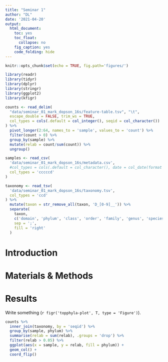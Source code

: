 ```yaml
---
title: "Seminar 1"
author: "DL"
date: '2021-04-20'
output: 
  html_document:
    toc: yes
    toc_float:
      collapse: no
    fig_caption: yes
    code_folding: hide
---
```


```r
knitr::opts_chunk$set(echo = TRUE, fig.path='figures/')
```

```r
library(readr)
library(tidyr)
library(dplyr)
library(stringr)
library(ggplot2)
library(kfigr)
```

```r
counts <- read_delim(
  "data/seminar_01_mark_dopson_16s/feature-table.tsv", "\t", 
  escape_double = FALSE, trim_ws = TRUE,
  col_types = cols(.default = col_integer(), seqid = col_character())
) %>%
  pivot_longer(2:64, names_to = 'sample', values_to = 'count') %>%
  filter(count > 0) %>%
  group_by(sample) %>%
  mutate(relab = count/sum(count)) %>%
  ungroup()

samples <- read_csv(
  'data/seminar_01_mark_dopson_16s/metadata.csv',
  #col_types = cols(.default = col_character(), date = col_date(format = "%d/%m/%Y"), ph = col_double())
  col_types = 'cccccd'
)

taxonomy <- read_tsv(
  'data/seminar_01_mark_dopson_16s/taxonomy.tsv',
  col_types = 'ccd'
) %>%
  mutate(taxon = str_remove_all(taxon, 'D_[0-9]__')) %>%
  separate(
    taxon, 
    c('domain', 'phylum', 'class', 'order', 'family', 'genus', 'species'), 
    sep = ';',
    fill = 'right'
  )
```

# Introduction

# Materials & Methods

# Results

Write something (`r figr('topphyla-plot', T, type = 'Figure')`).

```r
counts %>%
  inner_join(taxonomy, by = 'seqid') %>%
  group_by(sample, phylum) %>%
  summarise(relab = sum(relab), .groups = 'drop') %>%
  filter(relab > 0.05) %>%
  ggplot(aes(x = sample, y = relab, fill = phylum)) +
  geom_col() +
  coord_flip()
```
